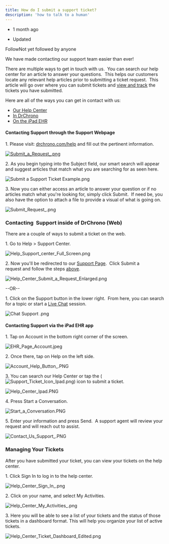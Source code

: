 ```yaml
---
title: How do I submit a support ticket?
description: 'how to talk to a human'
---
```


-   1 month ago

-   Updated

FollowNot yet followed by anyone

We have made contacting our support team easier than ever! 

There are multiple ways to get in touch with us.  You can search our help center for an article to answer your questions.  This helps our customers locate any relevant help articles prior to submitting a ticket request.  This article will go over where you can submit tickets and [view and track](https://support.drchrono.com/hc/en-us/articles/211014457-How-do-I-submit-a-support-ticket-#h_01G8GH735SKP2GV4BDZMRCV51E) the tickets you have submitted. 

Here are all of the ways you can get in contact with us: 

-   [Our Help Center](https://support.drchrono.com/hc/en-us/articles/211014457-How-do-I-submit-a-support-ticket-#h_01EQ8PRV2CJ129VSS89QR91MN9)
-   [In DrChrono](https://support.drchrono.com/hc/en-us/articles/211014457-How-do-I-submit-a-support-ticket-#h_01EQ8PS4DRVVEYBN6GZVN1MWNJ)
-   [On the iPad EHR](https://support.drchrono.com/hc/en-us/articles/211014457-How-do-I-submit-a-support-ticket-#h_01EQ8PSBSK1HYV1VXXQX86VDT4)

#### Contacting Support through the Support Webpage

1\. Please visit: [drchrono.com/help](https://support.drchrono.com/hc/en-us/requests/new) and fill out the pertinent information. 

[![Submit_a_Request_.png](https://support.drchrono.com/hc/article_attachments/4873311030299)](https://support.drchrono.com/hc/en-us/articles/211014457-How-do-I-submit-a-support-ticket-#h_01EQ8PRV2CJ129VSS89QR91MN9)

2\. As you begin typing into the Subject field, our smart search will appear and suggest articles that match what you are searching for as seen here. 

![Submit a Support Ticket Example.png](https://support.drchrono.com/hc/article_attachments/19703150076699)

3\. Now you can either access an article to answer your question or if no articles match what you're looking for, simply click Submit.  If need be, you also have the option to attach a file to provide a visual of what is going on.

![Submit_Request_.png](https://support.drchrono.com/hc/article_attachments/4873363930395)

### Contacting  Support inside of DrChrono (Web) 

There are a couple of ways to submit a ticket on the web.

1\. Go to Help > Support Center. 

![Help_Support_center_Full_Screen.png](https://support.drchrono.com/hc/article_attachments/4871574292891)

2\. Now you'll be redirected to our [Support Page](https://support.drchrono.com/hc/en-us).  Click Submit a request and follow the steps [above](https://support.drchrono.com/hc/en-us/articles/211014457-How-do-I-submit-a-support-ticket-#h_01EQ8PRV2CJ129VSS89QR91MN9). 

![Help_Center_Submit_a_Request_Enlarged.png](https://support.drchrono.com/hc/article_attachments/4871892849947)

--OR--

1\. Click on the Support button in the lower right.  From here, you can search for a topic or start a [Live Chat](https://support.drchrono.com/hc/en-us/articles/360042649592) session. 

![Chat Support .png](https://support.drchrono.com/hc/article_attachments/19703107774491)

#### Contacting Support via the iPad EHR app

1\. Tap on Account in the bottom right corner of the screen. 

![EHR_Page_Account.jpeg](https://support.drchrono.com/hc/article_attachments/4873456007579)

2\. Once there, tap on Help on the left side. 

![Account_Help_Button_.PNG](https://support.drchrono.com/hc/article_attachments/19483200788251)

3\. You can search our Help Center or tap the (![Support_Ticket_Icon_Ipad.png](https://support.drchrono.com/hc/article_attachments/19483200800539)) icon to submit a ticket. 

![Help_Center_Ipad.PNG](https://support.drchrono.com/hc/article_attachments/19483192161819)

4\. Press Start a Conversation. 

![Start_a_Conversation.PNG](https://support.drchrono.com/hc/article_attachments/19483192170907)

5\. Enter your information and press Send.  A support agent will review your request and will reach out to assist.

![Contact_Us_Support_.PNG](https://support.drchrono.com/hc/article_attachments/19483192172699)

### Managing Your Tickets

After you have submitted your ticket, you can view your tickets on the help center.  

1\. Click Sign In to log in to the help center.

![Help_Center_Sign_In_.png](https://support.drchrono.com/hc/article_attachments/7499906965019)

2\. Click on your name, and select My Activities.

![Help_Center_My_Activities_.png](https://support.drchrono.com/hc/article_attachments/7500008842267)

3\. Here you will be able to see a list of your tickets and the status of those tickets in a dashboard format. This will help you organize your list of active tickets. 

![Help_Center_Ticket_Dashboard_Edited.png](https://support.drchrono.com/hc/article_attachments/7500136416283)